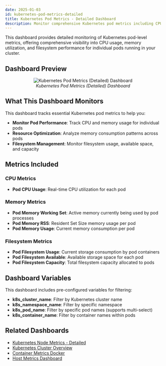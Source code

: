 ```yaml
---
date: 2025-01-03
id: kubernetes-pod-metrics-detailed
title: Kubernetes Pod Metrics - Detailed Dashboard
description: Monitor comprehensive Kubernetes pod metrics including CPU, memory, and filesystem performance for individual pods in your cluster.
---
```


This dashboard provides detailed monitoring of Kubernetes pod-level metrics, offering comprehensive visibility into CPU usage, memory utilization, and filesystem performance for individual pods running in your cluster.

## Dashboard Preview

<figure data-zoomable align='center'>
    <img src="/img/docs/dashboards/dashboard-templates/kubernetes-pod-metrics-detailed.webp" alt="Kubernetes Pod Metrics (Detailed) Dashboard"/>
    <figcaption><i>Kubernetes Pod Metrics (Detailed) Dashboard </i></figcaption>
</figure>

<div className="flex justify-center">
  <DashboardActions 
    dashboardJsonUrl="https://raw.githubusercontent.com/SigNoz/dashboards/refs/heads/main/k8s-infra-metrics/kubernetes-pod-metrics-detailed.json"
    dashboardName="Kubernetes Pod Metrics Detailed"
  />
</div>

## What This Dashboard Monitors

This dashboard tracks essential Kubernetes pod metrics to help you:

- **Monitor Pod Performance**: Track CPU and memory usage for individual pods
- **Resource Optimization**: Analyze memory consumption patterns across pods
- **Filesystem Management**: Monitor filesystem usage, available space, and capacity

## Metrics Included

### CPU Metrics
- **Pod CPU Usage**: Real-time CPU utilization for each pod

### Memory Metrics
- **Pod Memory Working Set**: Active memory currently being used by pod processes
- **Pod Memory RSS**: Resident Set Size memory usage per pod
- **Pod Memory Usage**: Current memory consumption per pod

### Filesystem Metrics
- **Pod Filesystem Usage**: Current storage consumption by pod containers
- **Pod Filesystem Available**: Available storage space for each pod
- **Pod Filesystem Capacity**: Total filesystem capacity allocated to pods

## Dashboard Variables

This dashboard includes pre-configured variables for filtering:

- **k8s_cluster_name**: Filter by Kubernetes cluster name
- **k8s_namespace_name**: Filter by specific namespace
- **k8s_pod_name**: Filter by specific pod names (supports multi-select)
- **k8s_container_name**: Filter by container names within pods

## Related Dashboards

- [Kubernetes Node Metrics - Detailed](/docs/dashboards/dashboard-templates/kubernetes-node-metrics-detailed)
- [Kubernetes Cluster Overview](/docs/dashboards/dashboard-templates/kubernetes-cluster-overview)
- [Container Metrics Docker](/docs/dashboards/dashboard-templates/container-metrics-docker)
- [Host Metrics Dashboard](/docs/dashboards/dashboard-templates/hostmetrics)